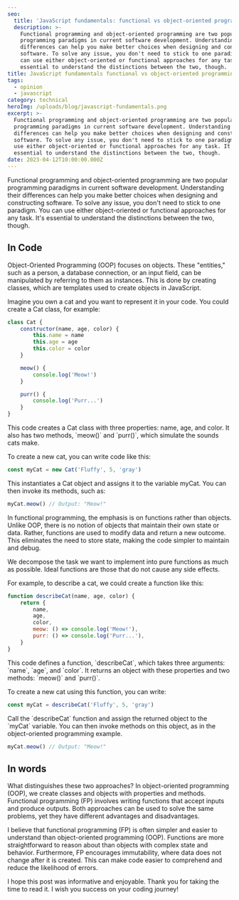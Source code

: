 ```yaml
---
seo:
  title: 'JavaScript fundamentals: functional vs object-oriented programming'
  description: >-
    Functional programming and object-oriented programming are two popular
    programming paradigms in current software development. Understanding their
    differences can help you make better choices when designing and constructing
    software. To solve any issue, you don't need to stick to one paradigm. You
    can use either object-oriented or functional approaches for any task. It's
    essential to understand the distinctions between the two, though.
title: JavaScript fundamentals functional vs object-oriented programming
tags:
  - opinion
  - javascript
category: technical
heroImg: /uploads/blog/javascript-fundamentals.png
excerpt: >-
  Functional programming and object-oriented programming are two popular
  programming paradigms in current software development. Understanding their
  differences can help you make better choices when designing and constructing
  software. To solve any issue, you don't need to stick to one paradigm. You can
  use either object-oriented or functional approaches for any task. It's
  essential to understand the distinctions between the two, though.
date: 2023-04-12T10:00:00.000Z
---
```


Functional programming and object-oriented programming are two popular
programming paradigms in current software development. Understanding their
differences can help you make better choices when designing and constructing
software. To solve any issue, you don't need to stick to one paradigm. You can
use either object-oriented or functional approaches for any task. It's essential
to understand the distinctions between the two, though.

## In Code

Object-Oriented Programming (OOP) focuses on objects. These "entities," such as
a person, a database connection, or an input field, can be manipulated by
referring to them as instances. This is done by creating classes, which are
templates used to create objects in JavaScript.

Imagine you own a cat and you want to represent it in your code. You could
create a Cat class, for example:

```javascript
class Cat {
	constructor(name, age, color) {
		this.name = name
		this.age = age
		this.color = color
	}

	meow() {
		console.log('Meow!')
	}

	purr() {
		console.log('Purr...')
	}
}
```

This code creates a Cat class with three properties: name, age, and color. It
also has two methods, \`meow()\` and \`purr()\`, which simulate the sounds cats
make.

To create a new cat, you can write code like this:

```javascript
const myCat = new Cat('Fluffy', 5, 'gray')
```

This instantiates a Cat object and assigns it to the variable myCat. You can
then invoke its methods, such as:

```javascript
myCat.meow() // Output: "Meow!"
```

In functional programming, the emphasis is on functions rather than objects.
Unlike OOP, there is no notion of objects that maintain their own state or data.
Rather, functions are used to modify data and return a new outcome. This
eliminates the need to store state, making the code simpler to maintain and
debug.

We decompose the task we want to implement into pure functions as much as
possible. Ideal functions are those that do not cause any side effects.

For example, to describe a cat, we could create a function like this:

```javascript
function describeCat(name, age, color) {
	return {
		name,
		age,
		color,
		meow: () => console.log('Meow!'),
		purr: () => console.log('Purr...'),
	}
}
```

This code defines a function, \`describeCat\`, which takes three arguments:
\`name\`, \`age\`, and \`color\`. It returns an object with these properties and
two methods: \`meow()\` and \`purr()\`.

To create a new cat using this function, you can write:

```javascript
const myCat = describeCat('Fluffy', 5, 'gray')
```

Call the \`describeCat\` function and assign the returned object to the
\`myCat\` variable. You can then invoke methods on this object, as in the
object-oriented programming example.

```javascript
myCat.meow() // Output: "Meow!"
```

## In words

What distinguishes these two approaches? In object-oriented programming (OOP),
we create classes and objects with properties and methods. Functional
programming (FP) involves writing functions that accept inputs and produce
outputs. Both approaches can be used to solve the same problems, yet they have
different advantages and disadvantages.

I believe that functional programming (FP) is often simpler and easier to
understand than object-oriented programming (OOP). Functions are more
straightforward to reason about than objects with complex state and behavior.
Furthermore, FP encourages immutability, where data does not change after it is
created. This can make code easier to comprehend and reduce the likelihood of
errors.

I hope this post was informative and enjoyable. Thank you for taking the time to
read it. I wish you success on your coding journey!
